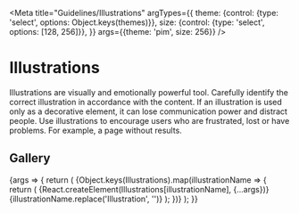 

<Meta
  title="Guidelines/Illustrations"
  argTypes={{
    theme: {control: {type: 'select', options: Object.keys(themes)}},
    size: {control: {type: 'select', options: [128, 256]}},
  }}
  args={{theme: 'pim', size: 256}}
/>

# Illustrations

Illustrations are visually and emotionally powerful tool. Carefully identify the correct illustration in accordance with the content. If an illustration is used only as a decorative element, it can lose communication power and distract people. Use illustrations to encourage users who are frustrated, lost or have problems. For example, a page without results.

## Gallery

<ArgsTable story="Standard" />

<Canvas>
  <Story name="Standard">
    {args => {
      return (
        <ThemeProvider theme={themes[args.theme]}>
          <PreviewGrid width={args.size + 40}>
            {Object.keys(Illustrations).map(illustrationName => {
              return (
                <PreviewCard key={illustrationName}>
                  <PreviewContainer>{React.createElement(Illustrations[illustrationName], {...args})}</PreviewContainer>
                  <LabelContainer>{illustrationName.replace('Illustration', '')}</LabelContainer>
                </PreviewCard>
              );
            })}
          </PreviewGrid>
        </ThemeProvider>
      );
    }}
  </Story>
</Canvas>
